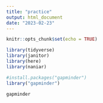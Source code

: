 ```yaml
---
title: "practice"
output: html_document
date: "2023-02-23"
---
```


```r
knitr::opts_chunk$set(echo = TRUE)
```


```r
library(tidyverse)
library(janitor)
library(here)
library(naniar)
``` 


```r
#install.packages("gapminder")
library("gapminder")
```

```r
gapminder
```


```r

```

